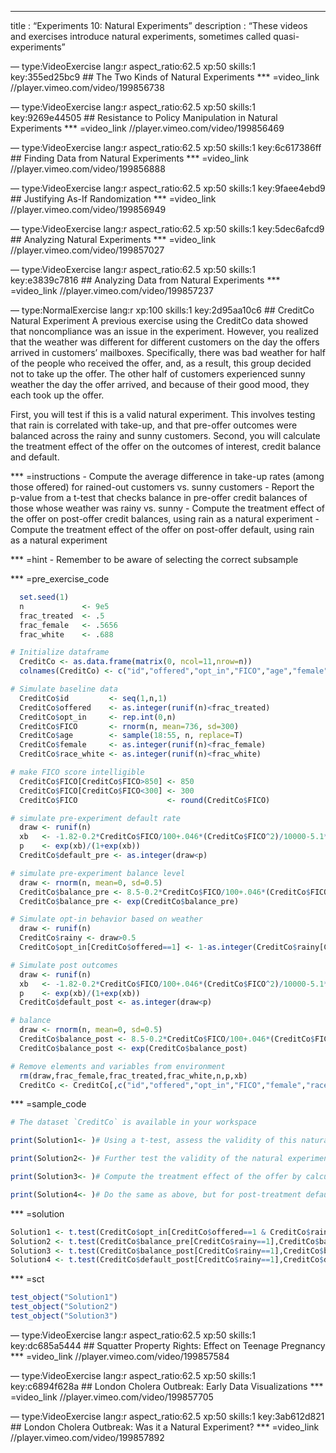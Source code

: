 --- 
title       : "Experiments 10: Natural Experiments"
description : "These videos and exercises introduce natural experiments, sometimes called quasi-experiments"


--- type:VideoExercise lang:r aspect_ratio:62.5 xp:50 skills:1 key:355ed25bc9
## The Two Kinds of Natural Experiments
*** =video_link
//player.vimeo.com/video/199856738


--- type:VideoExercise lang:r aspect_ratio:62.5 xp:50 skills:1 key:9269e44505
## Resistance to Policy Manipulation in Natural Experiments
*** =video_link
//player.vimeo.com/video/199856469


--- type:VideoExercise lang:r aspect_ratio:62.5 xp:50 skills:1 key:6c617386ff
## Finding Data from Natural Experiments
*** =video_link
//player.vimeo.com/video/199856888


--- type:VideoExercise lang:r aspect_ratio:62.5 xp:50 skills:1 key:9faee4ebd9
## Justifying As-If Randomization
*** =video_link
//player.vimeo.com/video/199856949


--- type:VideoExercise lang:r aspect_ratio:62.5 xp:50 skills:1 key:5dec6afcd9
## Analyzing Natural Experiments
*** =video_link
//player.vimeo.com/video/199857027


--- type:VideoExercise lang:r aspect_ratio:62.5 xp:50 skills:1 key:e3839c7816
## Analyzing Data from Natural Experiments
*** =video_link
//player.vimeo.com/video/199857237


--- type:NormalExercise lang:r xp:100 skills:1 key:2d95aa10c6
## CreditCo Natural Experiment
A previous exercise using the CreditCo data showed that noncompliance was an issue in the experiment. However, you realized that the weather was different for different customers on the day the offers arrived in customers' mailboxes. Specifically, there was bad weather for half of the people who received the offer, and, as a result, this group decided not to take up the offer. The other half of customers experienced sunny weather the day the offer arrived, and because of their good mood, they each took up the offer.

First, you will test if this is a valid natural experiment. This involves testing that rain is correlated with take-up, and that pre-offer outcomes were balanced across the rainy and sunny customers. Second, you will calculate the treatment effect of the offer on the outcomes of interest, credit balance and default.

*** =instructions
- Compute the average difference in take-up rates (among those offered) for rained-out customers vs. sunny customers
- Report the p-value from a t-test that checks balance in pre-offer credit balances of those whose weather was rainy vs. sunny
- Compute the treatment effect of the offer on post-offer credit balances, using rain as a natural experiment
- Compute the treatment effect of the offer on post-offer default, using rain as a natural experiment

*** =hint
- Remember to be aware of selecting the correct subsample

*** =pre_exercise_code
```r
  set.seed(1)
  n             <- 9e5
  frac_treated  <- .5
  frac_female   <- .5656
  frac_white    <- .688

# Initialize dataframe
  CreditCo <- as.data.frame(matrix(0, ncol=11,nrow=n))
  colnames(CreditCo) <- c("id","offered","opt_in","FICO","age","female","race_white","default_pre","default_post","balance_pre","balance_post")

# Simulate baseline data
  CreditCo$id         <- seq(1,n,1)
  CreditCo$offered    <- as.integer(runif(n)<frac_treated)
  CreditCo$opt_in     <- rep.int(0,n)
  CreditCo$FICO       <- rnorm(n, mean=736, sd=300)
  CreditCo$age        <- sample(18:55, n, replace=T)
  CreditCo$female     <- as.integer(runif(n)<frac_female)
  CreditCo$race_white <- as.integer(runif(n)<frac_white)

# make FICO score intelligible
  CreditCo$FICO[CreditCo$FICO>850] <- 850
  CreditCo$FICO[CreditCo$FICO<300] <- 300
  CreditCo$FICO                    <- round(CreditCo$FICO)

# simulate pre-experiment default rate
  draw <- runif(n)
  xb   <- -1.82-0.2*CreditCo$FICO/100+.046*(CreditCo$FICO^2)/10000-5.1*CreditCo$female-7*CreditCo$race_white
  p    <- exp(xb)/(1+exp(xb))
  CreditCo$default_pre <- as.integer(draw<p)

# simulate pre-experiment balance level
  draw <- rnorm(n, mean=0, sd=0.5)
  CreditCo$balance_pre <- 8.5-0.2*CreditCo$FICO/100+.046*(CreditCo$FICO^2)/10000-0.15*CreditCo$female-0.85*CreditCo$race_white + draw
  CreditCo$balance_pre <- exp(CreditCo$balance_pre)

# Simulate opt-in behavior based on weather
  draw <- runif(n)
  CreditCo$rainy <- draw>0.5
  CreditCo$opt_in[CreditCo$offered==1] <- 1-as.integer(CreditCo$rainy[CreditCo$offered==1]==1)

# Simulate post outcomes
  draw <- runif(n)
  xb   <- -1.82-0.2*CreditCo$FICO/100+.046*(CreditCo$FICO^2)/10000-5.1*CreditCo$female-7*CreditCo$race_white+4*CreditCo$offered*CreditCo$opt_in
  p    <- exp(xb)/(1+exp(xb))
  CreditCo$default_post <- as.integer(draw<p)

# balance
  draw <- rnorm(n, mean=0, sd=0.5)
  CreditCo$balance_post <- 8.5-0.2*CreditCo$FICO/100+.046*(CreditCo$FICO^2)/10000-0.15*CreditCo$female-0.85*CreditCo$race_white + 1*CreditCo$offered*CreditCo$opt_in + draw
  CreditCo$balance_post <- exp(CreditCo$balance_post)

# Remove elements and variables from environment
  rm(draw,frac_female,frac_treated,frac_white,n,p,xb)
  CreditCo <- CreditCo[,c("id","offered","opt_in","FICO","female","race_white","default_pre","default_post","balance_pre","balance_post","rainy")]
```

*** =sample_code
```r
# The dataset `CreditCo` is available in your workspace

print(Solution1<- )# Using a t-test, assess the validity of this natural experiment by comparing the take-up rate of those who were offered and experienced rainy weather (variable "rainy") vs. those who were offered but did not experience rain

print(Solution2<- )# Further test the validity of the natural experiment by doing a balance check on the pre-treatment level of credit balance. Report the p-value of a t-test. Hint: use the sytnax t.test(x,y)$p.value to report only the p-value.

print(Solution3<- )# Compute the treatment effect of the offer by calculating the average post-treatment balance level for rainy customers versus sunny customers (regardless of if they were offered the balance increase). Use a t-test to report these results.

print(Solution4<- )# Do the same as above, but for post-treatment default rates. Again, use a t-test.

```

*** =solution
```r
Solution1 <- t.test(CreditCo$opt_in[CreditCo$offered==1 & CreditCo$rainy==1],CreditCo$opt_in[CreditCo$offered==1 & CreditCo$rainy==0])
Solution2 <- t.test(CreditCo$balance_pre[CreditCo$rainy==1],CreditCo$balance_pre[CreditCo$rainy==0])$p.value
Solution3 <- t.test(CreditCo$balance_post[CreditCo$rainy==1],CreditCo$balance_post[CreditCo$rainy==0])
Solution4 <- t.test(CreditCo$default_post[CreditCo$rainy==1],CreditCo$default_post[CreditCo$rainy==0])

```

*** =sct
```r
test_object("Solution1")
test_object("Solution2")
test_object("Solution3")
```


--- type:VideoExercise lang:r aspect_ratio:62.5 xp:50 skills:1 key:dc685a5444
## Squatter Property Rights: Effect on Teenage Pregnancy
*** =video_link
//player.vimeo.com/video/199857584


--- type:VideoExercise lang:r aspect_ratio:62.5 xp:50 skills:1 key:c6894f628a
## London Cholera Outbreak: Early Data Visualizations
*** =video_link
//player.vimeo.com/video/199857705


--- type:VideoExercise lang:r aspect_ratio:62.5 xp:50 skills:1 key:3ab612d821
## London Cholera Outbreak: Was it a Natural Experiment?
*** =video_link
//player.vimeo.com/video/199857892

